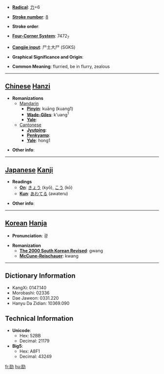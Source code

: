 * '''[[Wiktionary:Chinese radical index| Radical]]''': [[Wiktionary:Chinese radical index 力|力]]+6

* '''[[Wiktionary:Chinese total strokes index|Stroke number]]''': [[Wiktionary:Chinese total strokes index 8|8]]

* '''Stroke order''': 

* '''[[Wiktionary:Chinese four corner index|Four-Corner System]]''': 7472<sub>7</sub>

* '''[[Wiktionary:Chinese Cangjie index|Cangjie input]]''': 尸土大尸 (SGKS)

* '''Graphical Significance and Origin''': 

* '''Common Meaning''': flurried, be in flurry, zealous

----

== [[Chinese]] [[Hanzi]] ==

* '''Romanizations'''
** [[Mandarin]]
*** '''[[Pinyin]]''': kuāng (kuang1)
*** '''[[Wade-Giles]]''': k'uang<sup>1</sup>
*** '''[[Yale]]''': 
**[[Cantonese]]
***'''[[Jyutping]]''':
***'''[[Penkyamp]]''': 
***'''[[Yale]]''': hong1

* '''Other info''': 

----

== [[Japanese]] [[Kanji]] ==

* '''Readings'''
** '''[[On]]''': [[きょう]] (kyō), [[こう]] (kō)
** '''[[Kun]]''': [[あわてる]] (awateru)

* '''Other info''':  

----

== [[Korean]] [[Hanja]] ==

* '''Pronunciation''': 광

* '''Romanization'''
** '''[[The 2000 South Korean Revised Romanization|The 2000 South Korean Revised]]''': gwang
** '''[[McCune-Reischauer]]''': kwang

----

== Dictionary Information ==

* KangXi: 0147.140
* Morobashi: 02336
* Dae Jaweon: 0331.220
* Hanyu Da Zidian: 10369.090

== Technical Information ==

* '''Unicode''':
** Hex: 52BB
** Decimal: 21179
* '''Big5''':
** Hex: A8F1
** Decimal: 43249

[[fr:劻]]
[[hu:劻]]